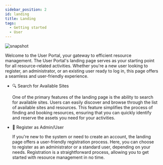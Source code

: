 ---
sidebar_position: 2
id: landing
title: Landing
tags:
  - Getting started
  - User
---



<BrowserWindow url={url}>

![snapshot](/assets/user/landing.png)

</BrowserWindow>

Welcome to the User Portal, your gateway to efficient resource management. The User Portal's landing page serves as your starting point for all resource-related activities. Whether you're a new user looking to register, an administrator, or an existing user ready to log in, this page offers a seamless and user-friendly experience.

- 🔍 Search for Available Sites

  One of the primary features of the landing page is the ability to search for available sites. Users can easily discover and browse through the list of available sites and resources. This feature simplifies the process of finding and booking resources, ensuring that you can quickly identify and reserve the assets you need for your activities.

- 👤 Register as Admin/User

  If you're new to the system or need to create an account, the landing page offers a user-friendly registration process. Here, you can choose to register as an administrator or a standard user, depending on your needs. Registration is a straightforward process, allowing you to get started with resource management in no time.
